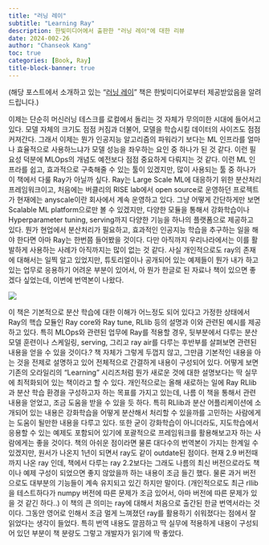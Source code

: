 ```yaml
---
title: "러닝 레이"
subtitle: "Learning Ray"
description: 한빛미디어에서 출판한 "러닝 레이"에 대한 리뷰
date: 2024-002-26
author: "Chanseok Kang"
toc: true 
categories: [Book, Ray]
title-block-banner: true
---
```


(해당 포스트에서 소개하고 있는 "[러닝 레이](https://hanbit.co.kr/store/books/look.php?p_code=B2311035925)" 책은 한빛미디어로부터 제공받았음을 알려드립니다.)

이제는 단순히 머신러닝 테스크를 로컬에서 돌리는 것 자체가 무의미한 시대에 들어서고 있다. 모델 자체의 크기도 점점 커짐과 더불어, 모델을 학습시킬 데이터의 사이즈도 점점 커져간다. 그래서 이제는 뭔가 인공지능 알고리즘의 파워라기 보다는 ML 인프라를 얼마나 효율적으로 사용하느냐가 모델 성능을 좌우하는 요인 중 하나가 된 것 같다. 이런 필요성 덕분에 MLOps의 개념도 예전보다 점점 중요하게 다뤄지는 것 같다.
이런 ML 인프라를 쉽고, 효과적으로 구축해줄 수 있는 툴이 있겠지만, 많이 사용되는 툴 중 하나가 이 책에서 다룰 Ray가 아닐까 싶다. Ray는 Large Scale ML에 대응하기 위한 분산처리 프레임워크이고, 처음에는 버클리의 RISE lab에서 open source로 운영하던 프로젝트가 현재에는 anyscale이란 회사에서 계속 운영하고 있다. 그냥 어떻게 간단하게만 보면 Scalable ML platform으로만 볼 수 있겠지만, 다양한 모듈을 통해서 강화학습이나 Hyperparameter tuning, serving까지 다양한 기능을 하나의 플랫폼으로 제공하고 있다. 뭔가 현업에서 분산처리가 필요하고, 효과적인 인공지능 학습을 추구하는 일을 해야 한다면 아마 Ray는 한번쯤 들어봤을 것이다. 다만 아직까지 우리나라에서는 이를 활발하게 사용하는 사례가 아직까지는 많이 없는 것 같다.
사실 개인적으로도 ray의 존재에 대해서는 일찍 알고 있었지만, 튜토리얼이나 공개되어 있는 예제들이 뭔가 내가 하고 있는 업무로 응용하기 어려운 부분이 있어서, 아 뭔가 한글로 된 자료나 책이 있으면 좋겠다 싶었는데, 이번에 번역본이 나왔다.

![](../images/bookcover.jpg)

이 책은 기본적으로 분산 학습에 대한 이해가 어느정도 되어 있다고 가정한 상태에서 Ray의 핵습 모듈인 Ray core와 Ray tune, RLlib 등의 설명과 이와 관련된 예시를 제공하고 있다. 특히 MLOps와 관련된 업무에 Ray를 적용할 경우, 뒷부분에서 다루는 분산 모델 훈련이나 스케일링, serving, 그리고 ray air를 다루는 후반부를 살펴보면 관련된 내용을 얻을 수 있을 것이다.?
책 자체가 그렇게 두껍지 않고, 그만큼 기본적인 내용을 아는 것을 전제로 설명하고 있어 전체적으로 간결하게 내용이 구성되어 있다. 어떻게 보면 기존의 오라일리의 "Learning" 시리즈처럼 뭔가 새로운 것에 대한 설명보다는 딱 실무에 최적화되어 있는 책이라고 할 수 있다. 개인적으로는 올해 새로하는 일에 Ray RLlib과 분산 학습 환경을 구성하고자 하는 목표를 가지고 있는데, 나름 이 책을 통해서 관련 내용을 얻었고, 조금 도움을 받을 수 있을 듯 하다. 특히 RLlib과 분산 어플리케이션에 소개되어 있는 내용은 강화학습을 어떻게 분산해서 처리할 수 있을까를 고민하는 사람에게는 도움이 될만한 내용을 다루고 있다. 또한 굳이 강화학습이 아니더라도, 지도학습에서 응용할 수 있는 예제도 포함되어 있기에 포괄적으로 프레임워크를 활용해보고자 하는 사람에게는 좋을 것이다.
책의 아쉬운 점이라면 물론 대다수의 번역본이 가지는 한계일 수 있겠지만, 원서가 나온지 1년이 되면서 ray도 같이 outdate된 점이다. 현재 2.9 버전때까지 나온 ray 인데, 책에서 다루는 ray 2.2보다는 그래도 나름의 최신 버전으로라도 책이나 예제 구성이 되었으면 좋지 않았을까 하는 내용이 조금 들긴 했다. 물론 과거 버전으로도 대부분의 기능들이 계속 유지되고 있긴 하지만 말이다. (개인적으로도 최근 rllib을 테스트하다가 numpy 버전에 따른 문제가 조금 있어서, 아마 버전에 따른 문제가 있을 것 같긴 하다..)
이 책의 큰 의미는 ray에 대해서 처음으로 출간된 한글 번역서라는 것이다. 그동안 영어로 인해서 조금 멀게 느껴졌던 ray를 활용하기 쉬워졌다는 점에서 잘 읽었다는 생각이 들었다. 특히 번역 내용도 깔끔하고 딱 실무에 적용하게 내용이 구성되어 있던 부분이 책 분량도 그렇고 개발자가 읽기에 딱 좋았다.

